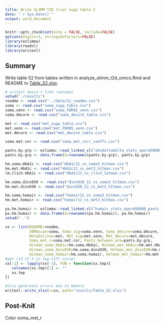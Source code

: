 ```yaml
---
title: Write SLIMM-T2D trial supp table 2
date: "`r Sys.Date()`"
output: word_document
---
```


```r
knitr::opts_chunk$set(echo = FALSE, include=FALSE)
options(digits=3, stringsAsFactors=FALSE)
library(ezlimma)
library(readxl)
library(writexl)
```

## Summary
Write table S2 from tables written in analyze_slimm_t2d_omics.Rmd and README to [Table_S2.xlsx](./results/Table_S2.xlsx).

```r
# writexl doesn't like rownames
setwd("./results")
readme <- read.csv("../data/S2_readme.csv")
soma <- read.csv("soma_supp_table.csv")
soma.venn <- read.csv("soma_FDR05_venn.csv")
soma.dmcure <- read.csv("soma_dmcure_table.csv")

met <- read.csv("met_supp_table.csv")
met.venn <- read.csv("met_FDR05_venn.csv")
met.dmcure <- read.csv("met_dmcure_table.csv")

soma.met.cor <- read.csv("soma_met_corr_coeffs.csv")

pants.by.grp <- ezlimma::read_linked_xl("absdeltadelta_stats_nperm50000_pants/absdeltadelta_stats_nperm50000_pants.xlsx")
pants.by.grp <- data.frame(X=rownames(pants.by.grp), pants.by.grp)

hm.soma.HbA1c <- read.csv("HbA1c12_vs_soma3_hitman.csv")
hm.met.HbA1c <- read.csv("HbA1c12_vs_met3_hitman.csv")
lm.clin3.HbA1c <- read.csv("HbA1c12_vs_clin3_lotman.csv")

hm.soma.dins030 <- read.csv("dins030_12_vs_soma3_hitman.csv")
hm.met.dins030 <- read.csv("dins030_12_vs_met3_hitman.csv")

hm.soma.homair <- read.csv("homair12_vs_soma3_hitman.csv")
hm.met.homair <- read.csv("homair12_vs_met3_hitman.csv")

pa.hm.homair <- ezlimma::read_linked_xl("homair_stats_nperm50000_pants_hitman/homair_stats_nperm50000_pants_hitman.xlsx")
pa.hm.homair <- data.frame(X=rownames(pa.hm.homair), pa.hm.homair)
setwd("..")
```

```r
xx <- list(README=readme, 
           SOMAscan=soma, Soma_sig=soma.venn, Soma_dmcure=soma.dmcure,
           Metabolites=met, Met_sig=met.venn, Met_dmcure=met.dmcure,
           Soma_met_r=soma.met.cor, Pants_between_arm=pants.by.grp, 
           Hitman_soma_HbA1c=hm.soma.HbA1c, Hitman_met_HbA1c=hm.met.HbA1c, Lotman_clin_HbA1c=lm.clin3.HbA1c, 
           Hitman_soma_dins030=hm.soma.dins030, Hitman_met_dins030=hm.met.dins030, 
           Hitman_soma_homair=hm.soma.homair, Hitman_met_homair=hm.met.homair, Hitman_Pants_homair=pa.hm.homair)
#get rid of X in top-left corner
xx[-1] <- lapply(xx[-1], FUN = function(xx.tmp){
   colnames(xx.tmp)[1] <- ""
   xx.tmp
})
```

```r
#xlsx generates errors due to memory
writexl::write_xlsx(x=xx, path="results/Table_S2.xlsx")
```

## Post-Knit
Color soma_met_r